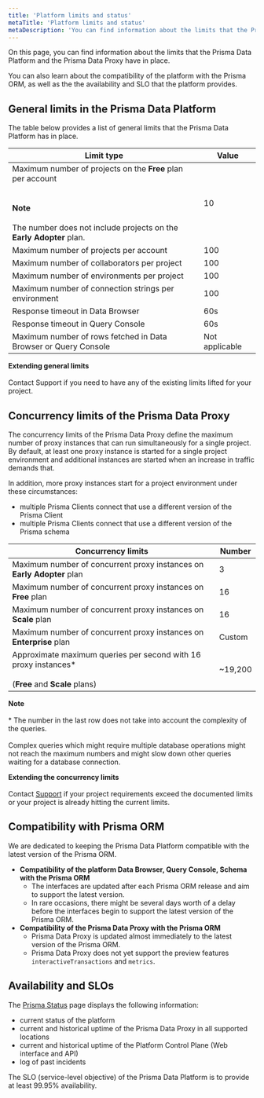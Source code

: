 ```yaml
---
title: 'Platform limits and status'
metaTitle: 'Platform limits and status'
metaDescription: 'You can find information about the limits that the Prisma Data Platform and the Prisma Data Proxy have in place. You can also learn about the compatibility of the platform with the Prisma ORM, as well as the the availability and SLO that the platform provides.'
---
```


<TopBlock>

On this page, you can find information about the limits that the Prisma Data Platform and the Prisma Data Proxy have in place.

You can also learn about the compatibility of the platform with the Prisma ORM, as well as the the availability and SLO that the platform provides.

</TopBlock>

## General limits in the Prisma Data Platform

The table below provides a list of general limits that the Prisma Data Platform has in place.

| Limit type                                                                                                                                                            | Value          |
| --------------------------------------------------------------------------------------------------------------------------------------------------------------------- | -------------- |
| Maximum number of projects on the **Free** plan per account<br /><br /><br />**Note**<br /><br /> The number does not include projects on the **Early Adopter** plan. | 10             |
| Maximum number of projects per account                                                                                                                                | 100            |
| Maximum number of collaborators per project                                                                                                                           | 100            |
| Maximum number of environments per project                                                                                                                            | 100            |
| Maximum number of connection strings per environment                                                                                                                  | 100            |
| Response timeout in Data Browser                                                                                                                                      | 60s            |
| Response timeout in Query Console                                                                                                                                     | 60s            |
| Maximum number of rows fetched in Data Browser or Query Console                                                                                                       | Not applicable |

<Admonition>

**Extending general limits**<br /><br />
Contact Support if you need to have any of the existing limits lifted for your project.

</Admonition>

## Concurrency limits of the Prisma Data Proxy

The concurrency limits of the Prisma Data Proxy define the maximum number of proxy instances that can run simultaneously for a single project. By default, at least one proxy instance is started for a single project environment and additional instances are started when an increase in traffic demands that.

In addition, more proxy instances start for a project environment under these circumstances:

- multiple Prisma Clients connect that use a different version of the Prisma Client
- multiple Prisma Clients connect that use a different version of the Prisma schema

| Concurrency limits                                                                                         | Number  |
| ---------------------------------------------------------------------------------------------------------- | ------- |
| Maximum number of concurrent proxy instances on **Early Adopter** plan                                     | 3       |
| Maximum number of concurrent proxy instances on **Free** plan                                              | 16      |
| Maximum number of concurrent proxy instances on **Scale** plan                                             | 16      |
| Maximum number of concurrent proxy instances on **Enterprise** plan                                        | Custom  |
| Approximate maximum queries per second with 16 proxy instances\*<br /><br />(**Free** and **Scale** plans) | ~19,200 |

<Admonition>

**Note**<br /><br /> \* The number in the last row does not take into account the complexity of the queries.<br /><br />Complex queries which might require multiple database operations might not reach the maximum numbers and might slow down other queries waiting for a database connection.

</Admonition>

<Admonition>

**Extending the concurrency limits**<br /><br />
Contact [Support](/concepts/data-platform/contact-support) if your project requirements exceed the documented limits or your project is already hitting the current limits.

</Admonition>

## Compatibility with Prisma ORM

We are dedicated to keeping the Prisma Data Platform compatible with the latest version of the Prisma ORM.

- **Compatibility of the platform Data Browser, Query Console, Schema with the Prisma ORM**
  - The interfaces are updated after each Prisma ORM release and aim to support the latest version.
  - In rare occasions, there might be several days worth of a delay before the interfaces begin to support the latest version of the Prisma ORM.
- **Compatibility of the Prisma Data Proxy with the Prisma ORM**
  - Prisma Data Proxy is updated almost immediately to the latest version of the Prisma ORM.
  - Prisma Data Proxy does not yet support the preview features `interactiveTransactions` and `metrics`.

## Availability and SLOs

The [Prisma Status](https://www.prisma-status.com/) page displays the following information:

- current status of the platform
- current and historical uptime of the Prisma Data Proxy in all supported locations
- current and historical uptime of the Platform Control Plane (Web interface and API)
- log of past incidents

The SLO (service-level objective) of the Prisma Data Platform is to provide at least 99.95% availability.
